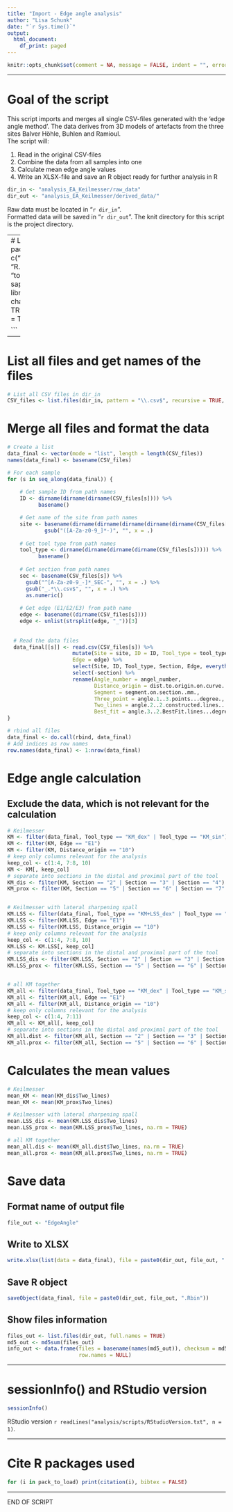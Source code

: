 ```yaml
---
title: "Import - Edge angle analysis"
author: "Lisa Schunk"
date: "`r Sys.time()`"
output:
  html_document:
    df_print: paged
---
```


```r
knitr::opts_chunk$set(comment = NA, message = FALSE, indent = "", error = TRUE)

```


---

# Goal of the script
This script imports and merges all single CSV-files generated with the 'edge angle method'. The data derives from 3D models of artefacts from the three sites Balver Höhle, Buhlen and Ramioul.  
The script will:

1. Read in the original CSV-files   
2. Combine the data from all samples into one 
3. Calculate mean edge angle values 
4. Write an XLSX-file and save an R object ready for further analysis in R 



```r
dir_in <- "analysis_EA_Keilmesser/raw_data"
dir_out <- "analysis_EA_Keilmesser/derived_data/"

```


Raw data must be located in "`r dir_in`".  
Formatted data will be saved in "`r dir_out`".
The knit directory for this script is the project directory.

---
# Load packages
```r
pack_to_load <- c("tidyverse", "R.utils", "openxlsx", "tools")
sapply(pack_to_load, library, character.only = TRUE, logical.return = TRUE)

```


---


# List all files and get names of the files  
```r
# List all CSV files in dir_in
CSV_files <- list.files(dir_in, pattern = "\\.csv$", recursive = TRUE, full.names = TRUE)

```


# Merge all files and format the data 
```r
# Create a list 
data_final <- vector(mode = "list", length = length(CSV_files)) 
names(data_final) <- basename(CSV_files)

# For each sample
for (s in seq_along(data_final)) {
  
    # Get sample ID from path names 
    ID <- dirname(dirname(dirname(CSV_files[s]))) %>%
          basename()

    # Get name of the site from path names 
    site <- basename(dirname(dirname(dirname(dirname(dirname(CSV_files[s])))))) %>% 
            gsub("([A-Za-z0-9_]*-)", "", x = .)
    
    # Get tool type from path names 
    tool_type <- dirname(dirname(dirname(dirname(CSV_files[s])))) %>%
          basename() 
    
    # Get section from path names
    sec <- basename(CSV_files[s]) %>%
      gsub("^[A-Za-z0-9_-]*_SEC-", "", x = .) %>% 
      gsub("_.*\\.csv$", "", x = .) %>% 
      as.numeric()
    
    # Get edge (E1/E2/E3) from path name
    edge <- basename((dirname(CSV_files[s])))
    edge <- unlist(strsplit(edge, "_"))[3]  
       
    
  # Read the data files
  data_final[[s]] <- read.csv(CSV_files[s]) %>% 
                     mutate(Site = site, ID = ID, Tool_type = tool_type, Section = sec, 
                     Edge = edge) %>% 
                     select(Site, ID, Tool_type, Section, Edge, everything()) %>% 
                     select(-section) %>%
                     rename(Angle_number = angel_number, 
                            Distance_origin = dist.to.origin.on.curve..mm., 
                            Segment = segment.on.section..mm.,
                            Three_point = angle.1..3.points...degree., 
                            Two_lines = angle.2..2.constructed.lines...degree., 
                            Best_fit = angle.3..2.BestFit.lines...degree.)
}

# rbind all files 
data_final <- do.call(rbind, data_final)
# Add indices as row names 
row.names(data_final) <- 1:nrow(data_final)

```


# Edge angle calculation 
## Exclude the data, which is not relevant for the calculation 
```r
# Keilmesser
KM <- filter(data_final, Tool_type == "KM_dex" | Tool_type == "KM_sin")
KM <- filter(KM, Edge == "E1")
KM <- filter(KM, Distance_origin == "10") 
# keep only columns relevant for the analysis 
keep_col <- c(1:4, 7:8, 10)
KM <- KM[, keep_col]
# separate into sections in the distal and proximal part of the tool 
KM_dis <- filter(KM, Section == "2" | Section == "3" | Section == "4")
KM_prox <- filter(KM, Section == "5" | Section == "6" | Section == "7" | Section == "8" | Section == "9")


# Keilmesser with lateral sharpening spall
KM.LSS <- filter(data_final, Tool_type == "KM+LSS_dex" | Tool_type == "KM+LSS_sin")
KM.LSS <- filter(KM.LSS, Edge == "E1")
KM.LSS <- filter(KM.LSS, Distance_origin == "10") 
# keep only columns relevant for the analysis 
keep_col <- c(1:4, 7:8, 10)
KM.LSS <- KM.LSS[, keep_col]
# separate into sections in the distal and proximal part of the tool 
KM.LSS_dis <- filter(KM.LSS, Section == "2" | Section == "3" | Section == "4")
KM.LSS_prox <- filter(KM.LSS, Section == "5" | Section == "6" | Section == "7" | Section == "8" | Section == "9")


# all KM together 
KM_all <- filter(data_final, Tool_type == "KM_dex" | Tool_type == "KM_sin" | Tool_type == "KM+LSS_dex" | Tool_type == "KM+LSS_sin")
KM_all <- filter(KM_all, Edge == "E1")
KM_all <- filter(KM_all, Distance_origin == "10") 
# keep only columns relevant for the analysis 
keep_col <- c(1:4, 7:11)
KM_all <- KM_all[, keep_col]
# separate into sections in the distal and proximal part of the tool 
KM_all.dist <- filter(KM_all, Section == "2" | Section == "3" | Section == "4")
KM_all.prox <- filter(KM_all, Section == "5" | Section == "6" | Section == "7" | Section == "8" | Section == "9")

```


# Calculates the mean values  
```r
# Keilmesser
mean_KM <- mean(KM_dis$Two_lines)
mean_KM <- mean(KM_prox$Two_lines)

# Keilmesser with lateral sharpening spall
mean.LSS_dis <- mean(KM.LSS_dis$Two_lines)
mean.LSS_prox <- mean(KM.LSS_prox$Two_lines, na.rm = TRUE)

# all KM together
mean_all.dis <- mean(KM_all.dist$Two_lines, na.rm = TRUE)
mean_all.prox <- mean(KM_all.prox$Two_lines, na.rm = TRUE)

```



# Save data
## Format name of output file
```r
file_out <- "EdgeAngle"

```


## Write to XLSX
```r
write.xlsx(list(data = data_final), file = paste0(dir_out, file_out, ".xlsx")) 

```


## Save R object
```r
saveObject(data_final, file = paste0(dir_out, file_out, ".Rbin"))

```


## Show files information
```r
files_out <- list.files(dir_out, full.names = TRUE)
md5_out <- md5sum(files_out)
info_out <- data.frame(files = basename(names(md5_out)), checksum = md5_out, 
                       row.names = NULL)

```



---

# sessionInfo() and RStudio version

```r
sessionInfo()

```

RStudio version `r readLines("analysis/scripts/RStudioVersion.txt", n = 1)`.


---

# Cite R packages used
```r
for (i in pack_to_load) print(citation(i), bibtex = FALSE)

```



---


END OF SCRIPT
